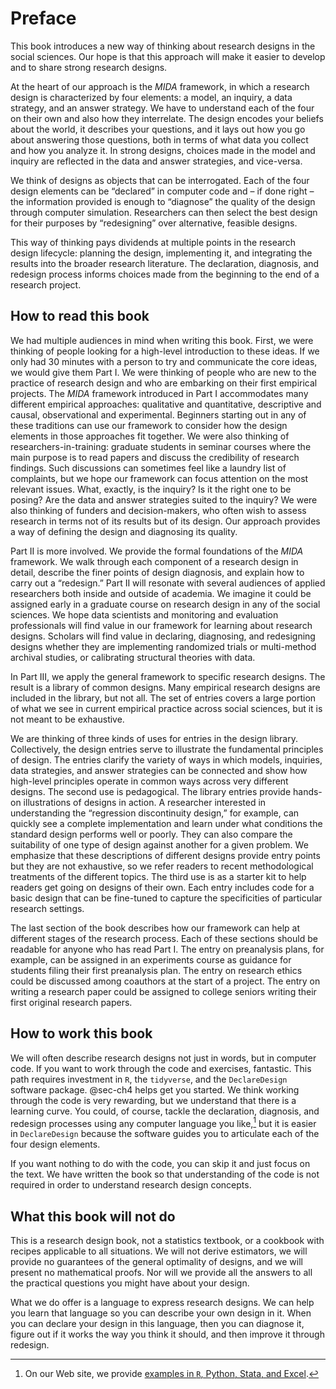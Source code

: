 # Preface {#sec-ch1}

This book introduces a new way of thinking about research designs in the social sciences. Our hope is that this approach will make it easier to develop and to share strong research designs.

At the heart of our approach is the *MIDA* framework, in which a research design is characterized by four elements: a model, an inquiry, a data strategy, and an answer strategy. We have to understand each of the four on their own and also how they interrelate. The design encodes your beliefs about the world, it describes your questions, and it lays out how you go about answering those questions, both in terms of what data you collect and how you analyze it. In strong designs, choices made in the model and inquiry are reflected in the data and answer strategies, and vice-versa.

We think of designs as objects that can be interrogated. Each of the four design elements can be "declared" in computer code and -- if done right -- the information provided is enough to "diagnose" the quality of the design through computer simulation. Researchers can then select the best design for their purposes by "redesigning" over alternative, feasible designs.

This way of thinking pays dividends at multiple points in the research design lifecycle: planning the design, implementing it, and integrating the results into the broader research literature. The declaration, diagnosis, and redesign process informs choices made from the beginning to the end of a research project.

## How to read this book

We had multiple audiences in mind when writing this book. First, we were thinking of people looking for a high-level introduction to these ideas. If we only had 30 minutes with a person to try and communicate the core ideas, we would give them Part I. We were thinking of people who are new to the practice of research design and who are embarking on their first empirical projects. The *MIDA* framework introduced in Part I accommodates many different empirical approaches: qualitative and quantitative, descriptive and causal, observational and experimental. Beginners starting out in any of these traditions can use our framework to consider how the design elements in those approaches fit together. We were also thinking of researchers-in-training: graduate students in seminar courses where the main purpose is to read papers and discuss the credibility of research findings. Such discussions can sometimes feel like a laundry list of complaints, but we hope our framework can focus attention on the most relevant issues. What, exactly, is the inquiry? Is it the right one to be posing? Are the data and answer strategies suited to the inquiry?  We were also thinking of funders and decision-makers, who often wish to assess research in terms not of its results but of its design. Our approach provides a way of defining the design and diagnosing its quality.

Part II is more involved. We provide the formal foundations of the *MIDA* framework. We walk through each component of a research design in detail, describe the finer points of design diagnosis, and explain how to carry out a "redesign." Part II will resonate with several audiences of applied researchers both inside and outside of academia. We imagine it could be assigned early in a graduate course on research design in any of the social sciences. We hope data scientists and monitoring and evaluation professionals will find value in our framework for learning about research designs. Scholars will find value in declaring, diagnosing, and redesigning designs whether they are implementing randomized trials or multi-method archival studies, or calibrating structural theories with data.

In Part III, we apply the general framework to specific research designs. The result is a library of common designs. Many empirical research designs are included in the library, but not all. The set of entries covers a large portion of what we see in current empirical practice across social sciences, but it is not meant to be exhaustive. 

We are thinking of three kinds of uses for entries in the design library. Collectively, the design entries serve to illustrate the fundamental principles of design. The entries clarify the variety of ways in which models, inquiries, data strategies, and answer strategies can be connected and show how high-level principles operate in common ways across very different designs. The second use is pedagogical. The library entries provide hands-on illustrations of designs in action. A researcher interested in understanding the "regression discontinuity design," for example, can quickly see a complete implementation and learn under what conditions the standard design performs well or poorly. They can also compare the suitability of one type of design against another for a given problem. We emphasize that these descriptions of different designs provide entry points but they are not exhaustive, so we refer readers to recent methodological treatments of the different topics. The third use is as a starter kit to help readers get going on designs of their own. Each entry includes code for a basic design that can be fine-tuned to capture the specificities of particular research settings.

The last section of the book describes how our framework can help at different stages of the research process. Each of these sections should be readable for anyone who has read Part I. The entry on preanalysis plans, for example, can be assigned in an experiments course as guidance for students filing their first preanalysis plan. The entry on research ethics could be discussed among coauthors at the start of a project. The entry on writing a research paper could be assigned to college seniors writing their first original research papers.


## How to work this book

We will often describe research designs not just in words, but in computer code. If you want to work through the code and exercises, fantastic. This path requires investment in `R`, the `tidyverse`, and the `DeclareDesign` software package. @sec-ch4 helps get you started. We think working through the code is very rewarding, but we understand that there is a learning curve. You could, of course, tackle the declaration, diagnosis, and redesign processes using any computer language you like,^[On our Web site, we provide [examples in `R`, Python, Stata, and Excel](https://declaredesign.org/pap.html).] but it is easier in `DeclareDesign` because the software guides you to articulate each of the four design elements.

If you want nothing to do with the code, you can skip it and just focus on the text. We have written the book so that understanding of the code is not required in order to understand research design concepts.  

## What this book will not do

This is a research design book, not a statistics textbook, or a cookbook with recipes applicable to all situations. We will not derive estimators, we will provide no guarantees of the general optimality of designs, and we will present no mathematical proofs. Nor will we provide all the answers to all the practical questions you might have about your design.

What we do offer is a language to express research designs. We can help you learn that language so you can describe your own design in it. When you can declare your design in this language, then you can diagnose it, figure out if it works the way you think it should, and then improve it through redesign.